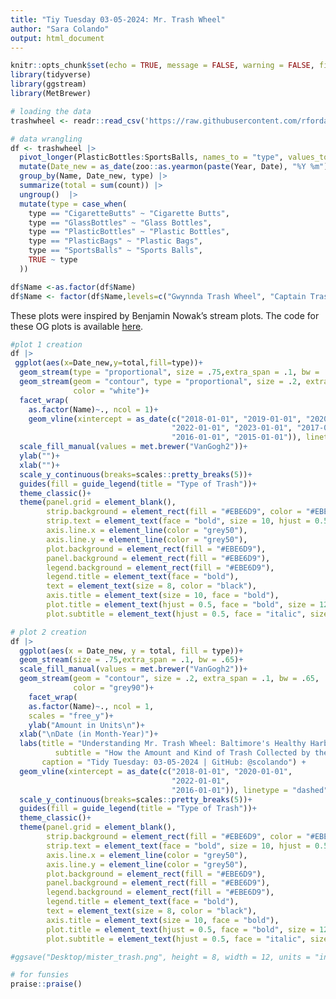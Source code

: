 ```yaml
---
title: "Tiy Tuesday 03-05-2024: Mr. Trash Wheel"
author: "Sara Colando"
output: html_document
---
```


```r
knitr::opts_chunk$set(echo = TRUE, message = FALSE, warning = FALSE, fig.align = "center")
library(tidyverse)
library(ggstream)
library(MetBrewer)
```

```r
# loading the data
trashwheel <- readr::read_csv('https://raw.githubusercontent.com/rfordatascience/tidytuesday/master/data/2024/2024-03-05/trashwheel.csv')
```

```r
# data wrangling
df <- trashwheel |>
  pivot_longer(PlasticBottles:SportsBalls, names_to = "type", values_to = "count") |>
  mutate(Date_new = as_date(zoo::as.yearmon(paste(Year, Date), "%Y %m"))) |>
  group_by(Name, Date_new, type) |>
  summarize(total = sum(count)) |>
  ungroup()  |>
  mutate(type = case_when(
    type == "CigaretteButts" ~ "Cigarette Butts",
    type == "GlassBottles" ~ "Glass Bottles",
    type == "PlasticBottles" ~ "Plastic Bottles",
    type == "PlasticBags" ~ "Plastic Bags",
    type == "SportsBalls" ~ "Sports Balls",
    TRUE ~ type
  ))

df$Name <-as.factor(df$Name)
df$Name <- factor(df$Name,levels=c("Gwynnda Trash Wheel", "Captain Trash Wheel","Professor Trash Wheel", "Mister Trash Wheel"))
```

These plots were inspired by Benjamin Nowak's stream plots. The code for these OG plots is available [here](https://github.com/BjnNowak/TidyTuesday/blob/main/trash_wheel.R).

```r
#plot 1 creation
df |>
 ggplot(aes(x=Date_new,y=total,fill=type))+
  geom_stream(type = "proportional", size = .75,extra_span = .1, bw = .65)+
  geom_stream(geom = "contour", type = "proportional", size = .2, extra_span = .1, bw = .65,
              color = "white")+
  facet_wrap( 
    as.factor(Name)~., ncol = 1)+
    geom_vline(xintercept = as_date(c("2018-01-01", "2019-01-01", "2020-01-01", "2021-01-01",
                                    "2022-01-01", "2023-01-01", "2017-01-01",
                                    "2016-01-01", "2015-01-01")), linetype = "dashed")+
  scale_fill_manual(values = met.brewer("VanGogh2"))+
  ylab("")+
  xlab("")+
  scale_y_continuous(breaks=scales::pretty_breaks(5))+
  guides(fill = guide_legend(title = "Type of Trash"))+
  theme_classic()+
  theme(panel.grid = element_blank(),
        strip.background = element_rect(fill = "#EBE6D9", color = "#EBE6D9"),
        strip.text = element_text(face = "bold", size = 10, hjust = 0.5),
        axis.line.x = element_line(color = "grey50"),
        axis.line.y = element_line(color = "grey50"),
        plot.background = element_rect(fill = "#EBE6D9"),
        panel.background = element_rect(fill = "#EBE6D9"),
        legend.background = element_rect(fill = "#EBE6D9"),
        legend.title = element_text(face = "bold"),
        text = element_text(size = 8, color = "black"),
        axis.title = element_text(size = 10, face = "bold"),
        plot.title = element_text(hjust = 0.5, face = "bold", size = 12),
        plot.subtitle = element_text(hjust = 0.5, face = "italic", size = 10))
```




```r
# plot 2 creation
df |>
  ggplot(aes(x = Date_new, y = total, fill = type))+
  geom_stream(size = .75,extra_span = .1, bw = .65)+
  scale_fill_manual(values = met.brewer("VanGogh2"))+
  geom_stream(geom = "contour", size = .2, extra_span = .1, bw = .65,
              color = "grey90")+
    facet_wrap( 
    as.factor(Name)~., ncol = 1,
    scales = "free_y")+
    ylab("Amount in Units\n")+
  xlab("\nDate (in Month-Year)")+
  labs(title = "Understanding Mr. Trash Wheel: Baltimore's Healthy Harbor Initiative",
          subtitle = "How the Amount and Kind of Trash Collected by the Mr. Trash Wheel Fleet Changes Over Time\n",
       caption = "Tidy Tuesday: 03-05-2024 | GitHub: @scolando") +
  geom_vline(xintercept = as_date(c("2018-01-01", "2020-01-01", 
                                    "2022-01-01",
                                    "2016-01-01")), linetype = "dashed")+
  scale_y_continuous(breaks=scales::pretty_breaks(5))+
  guides(fill = guide_legend(title = "Type of Trash"))+
  theme_classic()+
  theme(panel.grid = element_blank(),
        strip.background = element_rect(fill = "#EBE6D9", color = "#EBE6D9"),
        strip.text = element_text(face = "bold", size = 10, hjust = 0.5),
        axis.line.x = element_line(color = "grey50"),
        axis.line.y = element_line(color = "grey50"),
        plot.background = element_rect(fill = "#EBE6D9"),
        panel.background = element_rect(fill = "#EBE6D9"),
        legend.background = element_rect(fill = "#EBE6D9"),
        legend.title = element_text(face = "bold"),
        text = element_text(size = 8, color = "black"),
        axis.title = element_text(size = 10, face = "bold"),
        plot.title = element_text(hjust = 0.5, face = "bold", size = 12),
        plot.subtitle = element_text(hjust = 0.5, face = "italic", size = 10))

#ggsave("Desktop/mister_trash.png", height = 8, width = 12, units = "in")
```

```r
# for funsies
praise::praise()
```

